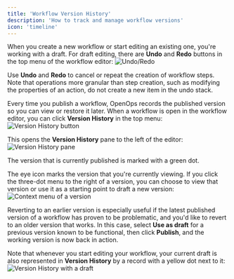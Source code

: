 ```yaml
---
title: 'Workflow Version History'
description: 'How to track and manage workflow versions'
icon: 'timeline'
---
```


When you create a new workflow or start editing an existing one, you're working with a draft. For draft editing, there are **Undo** and **Redo** buttons in the top menu of the workflow editor:
![Undo/Redo](/images/versioning-undo-redo.png)

Use **Undo** and **Redo** to cancel or repeat the creation of workflow steps. Note that operations more granular than step creation, such as modifying the properties of an action, do not create a new item in the undo stack.

Every time you publish a workflow, OpenOps records the published version so you can view or restore it later. When a workflow is open in the workflow editor, you can click **Version History** in the top menu:
![Version History button](/images/versioning-menu-versions-history.png)

This opens the **Version History** pane to the left of the editor:
![Version History pane](/images/versioning-version-history.png)

The version that is currently published is marked with a green dot.

The eye icon marks the version that you're currently viewing. If you click the three-dot menu to the right of a version, you can choose to view that version or use it as a starting point to draft a new version:
![Context menu of a version](/images/versioning-context-menu.png)

Reverting to an earlier version is especially useful if the latest published version of a workflow has proven to be problematic, and you'd like to revert to an older version that works. In this case, select **Use as draft** for a previous version known to be functional, then click **Publish**, and the working version is now back in action.

Note that whenever you start editing your workflow, your current draft is also represented in **Version History** by a record with a yellow dot next to it:
![Version History with a draft](/images/versioning-version-history-draft.png)
